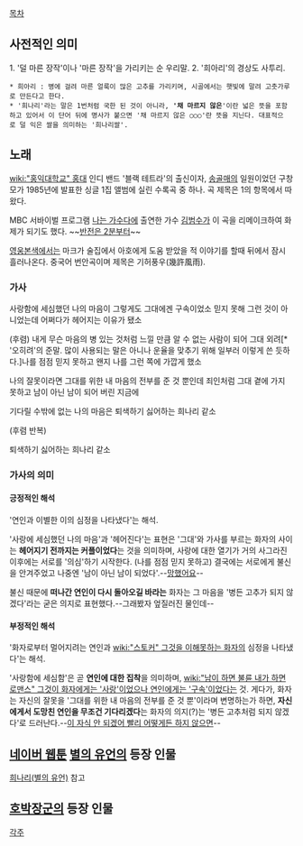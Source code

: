 [[목차]]

== 사전적인 의미 ==
1. '덜 마른 장작'이나 '마른 장작'을 가리키는 순 우리말.
2. '희아리'의 경상도 사투리.
 * 희아리 : 병에 걸려 마른 얼룩이 많은 고추를 가리키며, 시골에서는 햇빛에 말려 고춧가루로 만든다고 한다.
 * '희나리'라는 말은 1번처럼 국한 된 것이 아니라, ''''채 마르지 않은''''이란 넓은 뜻을 포함하고 있어서 이 단어 뒤에 명사가 붙으면 '채 마르지 않은 ○○○'란 뜻을 지닌다. 대표적으로 덜 익은 쌀을 의미하는 '희나리쌀'.

== 노래 ==
{{{#!html
<iframe width="560" height="315" src="//www.youtube.com/embed/c3doU7eKHsM" frameborder="0" allowfullscreen></iframe>}}}

[[wiki:"홍익대학교" 홍대]] 인디 밴드 '블랙 테트라'의 출신이자, [[송골매]]의 일원이었던 구창모가 1985년에 발표한 싱글 1집 앨범에 실린 수록곡 중 하나. 곡 제목은 1의 항목에서 따왔다.

MBC 서바이벌 프로그램 [[나는 가수다]]에 출연한 가수 [[김범수]]가 이 곡을 리메이크하여 화제가 되기도 했다. ~~[http://www.youtube.com/watch?v=NH2QX-VaGe4 반전은 2분부터]~~

{{{#!html
<object classid='clsid:d27cdb6e-ae6d-11cf-96b8-444553540000' codebase='http://download.macromedia.com/pub/shockwave/cabs/flash/swflash.cab#version=9,0,0,0'  id='NFPlayer98049' width='500' height='408'><param name='movie' value='http://serviceapi.nmv.naver.com/flash/NFPlayer.swf?vid=74CCA15B3262BA19D9E4141B435665847E88&outKey=V1273e232406d7fa35a75f45677471939b3c024e5ac1c63bcf10ff45677471939b3c0' /><param name='wmode' value='transparent' /><param name='allowScriptAccess' value='always' /><param name='allowFullScreen' value='true' /><embed src='http://serviceapi.nmv.naver.com/flash/NFPlayer.swf?vid=74CCA15B3262BA19D9E4141B435665847E88&outKey=V1273e232406d7fa35a75f45677471939b3c024e5ac1c63bcf10ff45677471939b3c0' wmode='transparent' width='500' height='408' allowScriptAccess='always' name='NFPlayer98049' id='NFPlayer98049' allowFullScreen='true' type='application/x-shockwave-flash' /></object>}}}

[[영웅본색]]에서는 마크가 술집에서 아호에게 도움 받았을 적 이야기를 할때 뒤에서 잠시 흘러나온다. 중국어 번안곡이며 제목은 기허풍우(幾許風雨).
=== 가사 ===
사랑함에 세심했던 나의 마음이
그렇게도 그대에겐 구속이었소
믿지 못해 그런 것이 아니었는데
어쩌다가 헤어지는 이유가 됐소

(후렴)
내게 무슨 마음의 병 있는 것처럼
느낄 만큼 알 수 없는 사람이 되어
그대 외려[* '오히려'의 준말. 많이 사용되는 말은 아니나 운율을 맞추기 위해 일부러 이렇게 쓴 듯하다.]나를 점점 믿지 못하고
왠지 나를 그런 쪽에 가깝게 했소

나의 잘못이라면 그대를 위한
내 마음의 전부를 준 것 뿐인데
죄인처럼 그대 곁에 가지 못하고
남이 아닌 남이 되어 버린 지금에

기다릴 수밖에 없는 나의 마음은
퇴색하기 싫어하는 희나리 같소

(후렴 반복)

퇴색하기 싫어하는 희나리 같소
=== 가사의 의미 ===
==== 긍정적인 해석 ====
'연인과 이별한 이의 심정을 나타냈다'는 해석.

'사랑에 세심했던 나의 마음'과 '헤어진다'는 표현은 '그대'와 가사를 부르는 화자의 사이 는 '''헤어지기 전까지는 커플이었다'''는 것을 의미하며, 사랑에 대한 열기가 거의 사그라진 이후에는 서로를 '의심'하기 시작한다. (나를 점점 믿지 못하고) 결국에는 서로에게 불신을 안겨주었고 나중엔 '남이 아닌 남이 되었다'.--[[망했어요]]--

불신 때문에 '''떠나간 연인이 다시 돌아오길 바라는''' 화자는 그 마음을 '병든 고추가 되지 않겠다'라는 굳은 의지로 표현했다.--그래봤자 엎질러진 물인데--
==== 부정적인 해석 ====
'화자로부터 멀어지려는 연인과 [[wiki:"스토커" 그것을 이해못하는 화자]]의 심정을 나타냈다'는 해석.

'사랑함에 세심함'은 곧 '''연인에 대한 집착'''을 의미하며, [[wiki:"남이 하면 불륜 내가 하면 로맨스" 그것이 화자에게는 '사랑'이었으나 연인에게는 '구속'이었다]]는 것. 게다가, 화자는 자신의 잘못을 '그대를 위한 내 마음의 전부를 준 것 뿐'이라며 변명하는가 하면, '''자신에게서 도망친 연인을 무조건 기다리겠다'''는 화자의 의지(?)는 '병든 고추처럼 되지 않겠다'로 드러난다.--[[이 자식 안 되겠어 빨리 어떻게든 하지 않으면]]--


== [[네이버 웹툰]] [[별의 유언]]의 등장 인물 ==

[[희나리(별의 유언)]] 참고

== [[호박장군]]의 등장 인물 ==

[[각주]]
